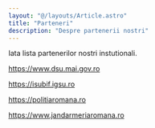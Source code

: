 ```yaml
---
layout: "@/layouts/Article.astro"
title: "Parteneri"
description: "Despre partenerii nostri"
---
```


<PageHeadline title={frontmatter.title} />

Iata lista partenerilor nostri instutionali.

https://www.dsu.mai.gov.ro

https://isubif.igsu.ro

https://politiaromana.ro

https://www.jandarmeriaromana.ro

